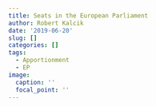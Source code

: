 ```yaml
---
title: Seats in the European Parliament
author: Robert Kalcik
date: '2019-06-20'
slug: []
categories: []
tags:
  - Apportionment
  - EP
image:
  caption: ''
  focal_point: ''
---
```

